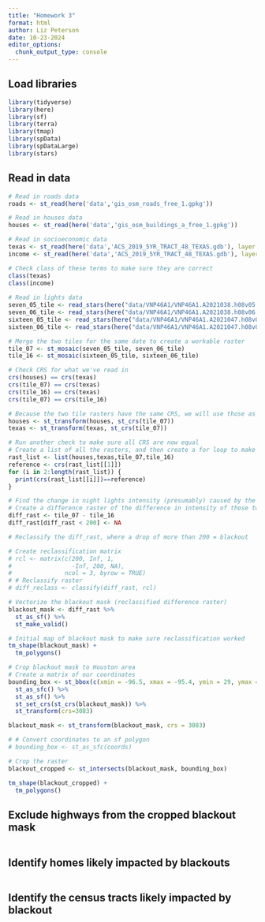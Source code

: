 ```yaml
---
title: "Homework 3"
format: html
author: Liz Peterson
date: 10-23-2024
editor_options: 
  chunk_output_type: console
---
```


## Load libraries
```r
library(tidyverse)
library(here)
library(sf)
library(terra)
library(tmap)
library(spData)
library(spDataLarge)
library(stars)
```

## Read in data
```r
# Read in roads data
roads <- st_read(here('data','gis_osm_roads_free_1.gpkg'))

# Read in houses data
houses <- st_read(here('data','gis_osm_buildings_a_free_1.gpkg'))

# Read in socioeconomic data
texas <- st_read(here('data','ACS_2019_5YR_TRACT_48_TEXAS.gdb'), layer = 'ACS_2019_5YR_TRACT_48_TEXAS')
income <- st_read(here('data','ACS_2019_5YR_TRACT_48_TEXAS.gdb'), layer = "X19_INCOME")

# Check class of these terms to make sure they are correct
class(texas)
class(income)
                 
# Read in lights data
seven_05_tile <- read_stars(here("data/VNP46A1/VNP46A1.A2021038.h08v05.001.2021039064328.tif")) 
seven_06_tile <- read_stars(here("data/VNP46A1/VNP46A1.A2021038.h08v06.001.2021039064329.tif"))
sixteen_05_tile <- read_stars(here("data/VNP46A1/VNP46A1.A2021047.h08v05.001.2021048091106.tif"))
sixteen_06_tile <- read_stars(here("data/VNP46A1/VNP46A1.A2021047.h08v06.001.2021048091105.tif"))
```

```r
# Merge the two tiles for the same date to create a workable raster
tile_07 <- st_mosaic(seven_05_tile, seven_06_tile)
tile_16 <- st_mosaic(sixteen_05_tile, sixteen_06_tile)
```

```r
# Check CRS for what we've read in
crs(houses) == crs(texas)
crs(tile_07) == crs(texas)
crs(tile_16) == crs(texas)
crs(tile_07) == crs(tile_16)
```

```r
# Because the two tile rasters have the same CRS, we will use those as the refernce, and update houses and texas to have that same CRS
houses <- st_transform(houses, st_crs(tile_07))
texas <- st_transform(texas, st_crs(tile_07))
```

```r
# Run another check to make sure all CRS are now equal
# Create a list of all the rasters, and then create a for loop to make sure they all have the same crs, using the CRS of houses as a reference
rast_list <- list(houses,texas,tile_07,tile_16)
reference <- crs(rast_list[[1]])
for (i in 2:length(rast_list)) {
  print(crs(rast_list[[i]])==reference)
}
```


```r
# Find the change in night lights intensity (presumably) caused by the storm
# Create a difference raster of the difference in intensity of those two nights
diff_rast <- tile_07 - tile_16
diff_rast[diff_rast < 200] <- NA
```

```r
# Reclassify the diff_rast, where a drop of more than 200 = blackout

# Create reclassification matrix
# rcl <- matrix(c(200, Inf, 1,
#                 -Inf, 200, NA),
#               ncol = 3, byrow = TRUE)
# # Reclassify raster
# diff_reclass <- classify(diff_rast, rcl)
```

```r
# Vectorize the blackout mask (reclassified difference raster)
blackout_mask <- diff_rast %>%
  st_as_sf() %>%
  st_make_valid()
```

```r
# Initial map of blackout mask to make sure reclassification worked
tm_shape(blackout_mask) +
  tm_polygons()
```


```r
# Crop blackout mask to Houston area
# Create a matrix of our coordinates
bounding_box <- st_bbox(c(xmin = -96.5, xmax = -95.4, ymin = 29, ymax = 30.5)) %>%
  st_as_sfc() %>%
  st_as_sf() %>%
  st_set_crs(st_crs(blackout_mask)) %>%
  st_transform(crs=3083)

blackout_mask <- st_transform(blackout_mask, crs = 3083)

# # Convert coordinates to an sf polygon
# bounding_box <- st_as_sfc(coords)

# Crop the raster
blackout_cropped <- st_intersects(blackout_mask, bounding_box)
```

```r
tm_shape(blackout_cropped) +
  tm_polygons()
```


## Exclude highways from the cropped blackout mask
```r

```

## Identify homes likely impacted by blackouts
```r

```

## Identify the census tracts likely impacted by blackout
```r

```


